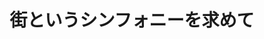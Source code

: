 ﻿---
title: "街というシンフォニーを求めて"
category: "環境・社会理工学院"
vol: 26
interviewee: "深海 隆恒 "
url: ""
tags: ["都市","モデル","活性","事業","指導"]
pdf: "26-1.pdf"
career: ""
pdfurl: "26-1/26-1.pdf"
preface: "よりよい都市を作り出すために必要な都市計画について、深尾先生が指導をされた自由が丘商店街活性化モデル事業を例にお話を伺った。"
---
